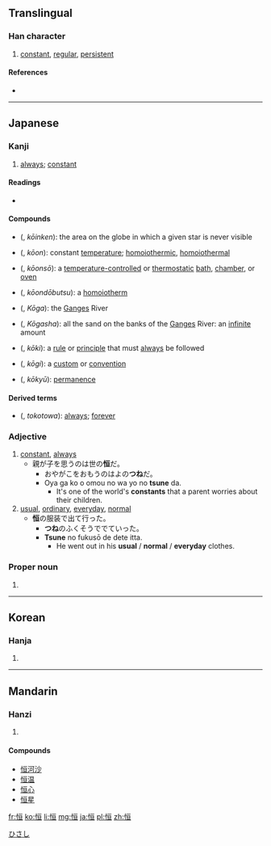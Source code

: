 {{also|恆}}
==Translingual==

===Han character===
{{Han char|rn=61|rad=心|as=06|sn=9|four=9101<sub>6</sub>|canj=心一日一 (PMAM)|ids=⿰[[忄]][[亘]]}}

# [[constant]], [[regular]], [[persistent]]

====References====
* {{Han ref|kx=0384.130|dkj=10527|hdz=42294.050|uh=6052|ud=24658}}

----

==Japanese==

===Kanji===
{{ja-kanji|grade=c|rs=心06}}

# [[always]]; [[constant]]

====Readings====
* {{ja-readings
|on=[[こう]] (kō)
|kun=[[つね]] (tsune), [[とこ]] (toko)
|nanori=[[のぶ]] (nobu), [[ひさ]] (hisa), [[ひさし]] (hisashi)
}}

==== Compounds ====
{{der-top|Compounds}}
* {{l|ja|恒隠圏}} ({{l|ja|こういんけん}}, ''kōinken''): the area on the globe in which a given star is never visible
* {{l|ja|恒温}} ({{l|ja|こうおん}}, ''kōon''): constant [[temperature]]; [[homoiothermic]], [[homoiothermal]]
* {{l|ja|恒温槽}} ({{l|ja|こうおんそう}}, ''kōonsō''): a [[temperature-controlled]] or [[thermostatic]] [[bath]], [[chamber]], or [[oven]]
* {{l|ja|恒温動物}} ({{l|ja|こうおんどうぶつ}}, ''kōondōbutsu''): a [[homoiotherm]]
{{der-mid}}
* {{l|ja|恒河}} ({{l|ja|こうが}}, ''Kōga''): the [[Ganges]] River
* {{l|ja|恒河沙}} ({{l|ja|こうがしゃ}}, ''Kōgasha''): all the sand on the banks of the [[Ganges]] River: an [[infinite]] amount
* {{l|ja|恒規}} ({{l|ja|こうき}}, ''kōki''): a [[rule]] or [[principle]] that must [[always]] be followed
* {{l|ja|恒儀}} ({{l|ja|こうぎ}}, ''kōgi''): a [[custom]] or [[convention]]
* {{l|ja|恒久}} ({{l|ja|こうきゅう}}, ''kōkyū''): [[permanence]]

{{bottom}}

==== Derived terms ====
{{der-top}}
* {{l|ja|恒とわ}} ({{l|ja|とことわ}}, ''tokotowa''): [[always]]; [[forever]]
{{bottom}}

=== Adjective ===
{{ja-adj|k|decl=no|hira=つね|rom=tsune}}

# [[constant]], [[always]]
#* 親が子を思うのは世の'''恒'''だ。
#** おやがこをおもうのはよの'''つね'''だ。
#** Oya ga ko o omou no wa yo no '''tsune''' da.
#*** It's one of the world's '''constants''' that a parent worries about their children.
# [[usual]], [[ordinary]], [[everyday]], [[normal]]
#* '''恒'''の服装で出て行った。
#** '''つね'''のふくそうででていった。
#** '''Tsune''' no fukusō de dete itta.
#*** He went out in his '''usual''' / '''normal''' / '''everyday''' clothes.

===Proper noun===
{{ja-pos|k|proper|hira=ひさし|rom=Hisashi}}

# {{given name|male|lang=ja}}

[[Category:Japanese male given names|ひさし]]

----

==Korean==

===Hanja===
{{ko-hanja|hangeul=[[항]], [[긍]]|eumhun=|rv=hang, geung|mr=hang, kŭng|y=hang, kung}}

# {{defn|lang=ko|sort=心06}}

----

==Mandarin==

===Hanzi===
{{cmn-hanzi|tra=恆|pin=[[héng]] ([[heng2]]), [[gēng]] ([[geng1]])|wg=heng<sup>2</sup>, keng<sup>1</sup>}}

# {{defn|lang=cmn|sort=心06}}

====Compounds====
* [[恒河沙]]
* [[恒温]]
* [[恒心]]
* [[恒星]]

[[fr:恒]]
[[ko:恒]]
[[li:恒]]
[[mg:恒]]
[[ja:恒]]
[[pl:恒]]
[[zh:恒]]